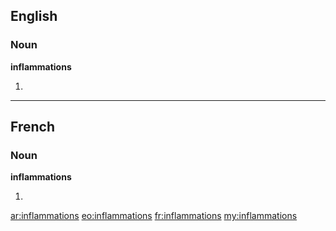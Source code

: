 ==English==

===Noun===
'''inflammations'''

# {{plural of|[[inflammation]]}}

----

==French==

===Noun===
'''inflammations''' {{f}}

# {{plural of|[[inflammation]]|lang=fr}}

[[ar:inflammations]]
[[eo:inflammations]]
[[fr:inflammations]]
[[my:inflammations]]